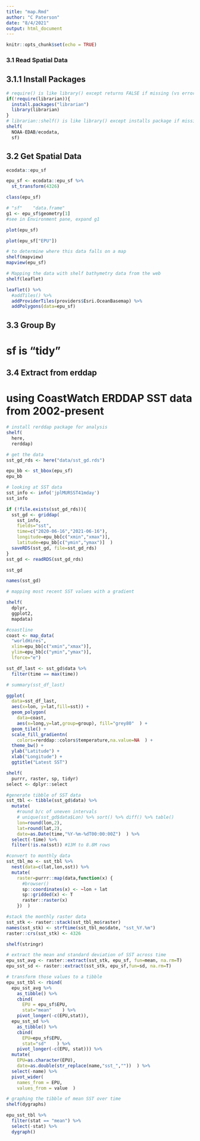```yaml
---
title: "map.Rmd"
author: "C Paterson"
date: "8/4/2021"
output: html_document
---
```


```r
knitr::opts_chunk$set(echo = TRUE)
```

### 3.1 Read Spatial Data
## 3.1.1 Install Packages
```r
# require() is like library() except returns FALSE if missing (vs error)
if(!require(librarian)){
  install.packages("librarian")
  library(librarian)
}
# librarian::shelf() is like library() except installs package if missing, even from GitHub if include owner/repo
shelf(
  NOAA-EDAB/ecodata,
  sf)

```

## 3.2 Get Spatial Data
```r
ecodata::epu_sf
```
```r
epu_sf <- ecodata::epu_sf %>%
  st_transform(4326)

class(epu_sf)
```

```r
# "sf"    "data.frame"
g1 <- epu_sf$geometry[1]
#see in Environment pane, expand g1

plot(epu_sf)
```

```r
plot(epu_sf["EPU"])
```

```r
# to determine where this data falls on a map
shelf(mapview)
mapview(epu_sf)
```

```r
# Mapping the data with shelf bathymetry data from the web
shelf(leaflet)

leaflet() %>%
  #addTiles() %>%
  addProviderTiles(providers$Esri.OceanBasemap) %>%
  addPolygons(data=epu_sf)
```

## 3.3 Group By
# sf is "tidy"

## 3.4 Extract from erddap
# using CoastWatch ERDDAP SST data from 2002-present

```r
# install rerddap package for analysis
shelf(
  here,
  rerddap)

# get the data
sst_gd_rds <- here("data/sst_gd.rds")

epu_bb <- st_bbox(epu_sf)
epu_bb
```

```r
# looking at SST data 
sst_info <- info('jplMURSST41mday')
sst_info
```

```r
if (!file.exists(sst_gd_rds)){
  sst_gd <- griddap(
    sst_info,
    fields="sst",
    time=c("2020-06-16","2021-06-16"),
    longitude=epu_bb[c("xmin","xmax")],
    latitude=epu_bb[c("ymin","ymax")]  )
  saveRDS(sst_gd, file=sst_gd_rds)
}
sst_gd <- readRDS(sst_gd_rds)

sst_gd
```

```r
names(sst_gd)
```

```r
# mapping most recent SST values with a gradient

shelf(
  dplyr,
  ggplot2,
  mapdata)

#coastline
coast <- map_data(
  "worldHires",
  xlim=epu_bb[c("xmin","xmax")],
  ylim=epu_bb[c("ymin","ymax")],
  lforce="e")

sst_df_last <- sst_gd$data %>%
  filter(time == max(time))

# summary(sst_df_last)

ggplot(
  data=sst_df_last,
  aes(x=lon, y=lat,fill=sst)) +
  geom_polygon(
    data=coast,
    aes(x=long,y=lat,group=group), fill="grey80"  ) +
  geom_tile() +
  scale_fill_gradientn(
    colors=rerddap::colors$temperature,na.value=NA  ) +
  theme_bw() +
  ylab("Latitude") +
  xlab("Longitude") +
  ggtitle("Latest SST")
```

```r
shelf(
  purrr, raster, sp, tidyr)
select <- dplyr::select

#generate tibble of SST data
sst_tbl <- tibble(sst_gd$data) %>%
  mutate(
    #round b/c of uneven intervals
    # unique(sst_gd$data$Lon) %>% sort() %>% diff() %>% table()
    lon=round(lon,2),
    lat=round(lat,2),
    date=as.Date(time,"%Y-%m-%dT00:00:00Z")  ) %>%
  select(-time) %>%
  filter(!is.na(sst)) #13M to 8.8M rows

#convert to monthly data
sst_tbl_mo <- sst_tbl %>%
  nest(data=c(lat,lon,sst)) %>%
  mutate(
    raster=purrr::map(data,function(x) {
      #browser()
      sp::coordinates(x) <- ~lon + lat
      sp::gridded(x) <- T
      raster::raster(x)
    })  )

#stack the monthly raster data
sst_stk <- raster::stack(sst_tbl_mo$raster)
names(sst_stk) <- strftime(sst_tbl_mo$date, "sst_%Y.%m")
raster::crs(sst_stk) <- 4326
```

```r
shelf(stringr)

# extract the mean and standard deviation of SST across time
epu_sst_avg <- raster::extract(sst_stk, epu_sf, fun=mean, na.rm=T)
epu_sst_sd <- raster::extract(sst_stk, epu_sf,fun=sd, na.rm=T)

# transform those values to a tibble
epu_sst_tbl <- rbind(
  epu_sst_avg %>%
    as_tibble() %>%
    cbind(
      EPU = epu_sf$EPU,
      stat="mean"    ) %>%
    pivot_longer(-c(EPU,stat)),
  epu_sst_sd %>%
    as_tibble() %>%
    cbind(
      EPU=epu_sf$EPU,
      stat="sd"    ) %>%
    pivot_longer(-c(EPU, stat))) %>%
  mutate(
    EPU=as.character(EPU),
    date=as.double(str_replace(name,"sst_",""))  ) %>%
  select(-name) %>%
  pivot_wider(
    names_from = EPU,
    values_from = value  )
```

```r
# graphing the tibble of mean SST over time
shelf(dygraphs)

epu_sst_tbl %>%
  filter(stat == "mean") %>%
  select(-stat) %>%
  dygraph()
```

